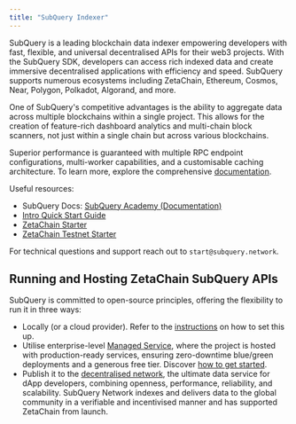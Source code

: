 ```yaml
---
title: "SubQuery Indexer"
---
```


SubQuery is a leading blockchain data indexer empowering developers with fast, flexible, and universal decentralised APIs for their web3 projects. With the SubQuery SDK, developers can access rich indexed data and create immersive decentralised applications with efficiency and speed. SubQuery supports numerous ecosystems including ZetaChain, Ethereum, Cosmos, Near, Polygon, Polkadot, Algorand, and more.

One of SubQuery's competitive advantages is the ability to aggregate data across multiple blockchains within a single project. This allows for the creation of feature-rich dashboard analytics and multi-chain block scanners, not just within a single chain but across various blockchains.

Superior performance is guaranteed with multiple RPC endpoint configurations, multi-worker capabilities, and a customisable caching architecture. To learn more, explore the comprehensive [documentation](https://academy.subquery.network/).

Useful resources:

- SubQuery Docs: [SubQuery Academy (Documentation)](https://academy.subquery.network/)
- [Intro Quick Start Guide](https://academy.subquery.network/quickstart/quickstart.html)
- [ZetaChain Starter](https://github.com/subquery/ethereum-subql-starter/tree/main/Zetachain/zetachain-starter)
- [ZetaChain Testnet Starter](https://github.com/subquery/ethereum-subql-starter/tree/main/Zetachain/zetachain-testnet-starter)

For technical questions and support reach out to `start@subquery.network`.

## Running and Hosting ZetaChain SubQuery APIs

SubQuery is committed to open-source principles, offering the flexibility to run it in three ways:

- Locally (or a cloud provider). Refer to the [instructions](https://academy.subquery.network/run_publish/run.html) on how to set this up.
- Utilise enterprise-level [Managed Service](https://managedservice.subquery.network/), where the project is hosted with production-ready services, ensuring zero-downtime blue/green deployments and a generous free tier. Discover [how to get started](https://academy.subquery.network/run_publish/publish.html).
- Publish it to the [decentralised network](https://subquery.network/network), the ultimate data service for dApp developers, combining openness, performance, reliability, and scalability. SubQuery Network indexes and delivers data to the global community in a verifiable and incentivised manner and has supported ZetaChain from launch.